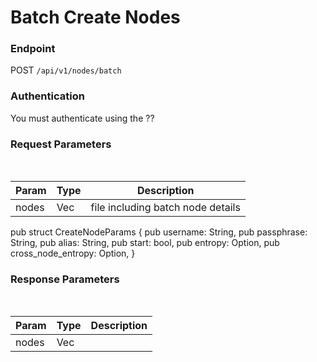 # Batch Create Nodes



### Endpoint

POST `/api/v1/nodes/batch`

### Authentication

You must authenticate using the ??


### Request Parameters

<br/>

| Param | Type | Description |
| ----- | ---- | ----------- |
| nodes | Vec<CreateNodeParams> | file including batch node details |

pub struct CreateNodeParams {
    pub username: String,
    pub passphrase: String,
    pub alias: String,
    pub start: bool,
    pub entropy: Option<String>,
    pub cross_node_entropy: Option<String>,
}


### Response Parameters

<br />

| Param | Type | Description |
| ----- | ---- | ----------- |
| nodes | Vec<NodeCreateResult> |  |

